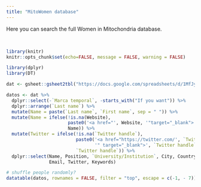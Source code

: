 ```yaml
---
title: "MitoWomen database"
---
```


Here you can search the full Women in Mitochondria database.

<br>

```r
library(knitr)
knitr::opts_chunk$set(echo=FALSE, message = FALSE, warning = FALSE)
```

```r
library(dplyr)
library(DT)
```


```r

dat <- gsheet::gsheet2tbl("https://docs.google.com/spreadsheets/d/1MfJyhC0fLeObYGcCEV3hZcgs5EhEmW1glSIXdaZRch0/edit?usp=sharing")

datos <- dat %>%
  dplyr::select(-`Marca temporal`, -starts_with("If you want")) %>%
  dplyr::arrange(`Last name`) %>%
  mutate(Name = paste(`Last name`, `First name`, sep = " ")) %>%
  mutate(Name = ifelse(!is.na(Website), 
                       paste0('<a href="', Website, '"target="_blank">', Name, '</a>'),
                       Name)) %>%
  mutate(Twitter = ifelse(!is.na(`Twitter handle`), 
                          paste0('<a href="https://twitter.com/', `Twitter handle`, 
                                 '" target="_blank">', `Twitter handle`, '</a>'),
                          `Twitter handle`)) %>%
  dplyr::select(Name, Position, `University/Institution`, City, Country, 
                Email, Twitter, Keywords) 

```


```r

# shuffle people randomly?
datatable(datos, rownames = FALSE, filter = "top", escape = c(-1, - 7))

```

